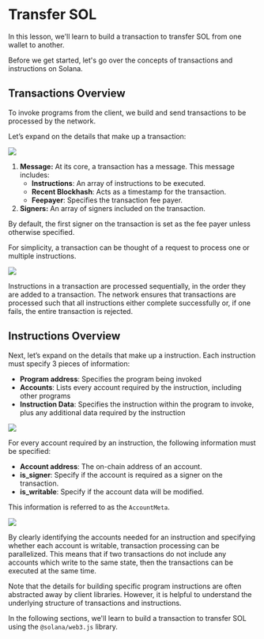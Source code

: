 # Transfer SOL

In this lesson, we'll learn to build a transaction to transfer SOL from one wallet to another.

Before we get started, let's go over the concepts of transactions and instructions on Solana.

## Transactions Overview

To invoke programs from the client, we build and send transactions to be processed by the network.

Let’s expand on the details that make up a transaction:

![](/course/1-transaction.png)

1. **Message:** At its core, a transaction has a message. This message includes:
   - **Instructions**: An array of instructions to be executed.
   - **Recent Blockhash**: Acts as a timestamp for the transaction.
   - **Feepayer**: Specifies the transaction fee payer.
2. **Signers:** An array of signers included on the transaction.

By default, the first signer on the transaction is set as the fee payer unless otherwise specified.

For simplicity, a transaction can be thought of a request to process one or multiple instructions.

![](/course/2-transaction.png)

Instructions in a transaction are processed sequentially, in the order they are added to a transaction.
The network ensures that transactions are processed such that all instructions either complete successfully or, if one fails, the entire transaction is rejected.

## Instructions Overview

Next, let’s expand on the details that make up a instruction. Each instruction must specify 3 pieces of information:

- **Program address**: Specifies the program being invoked
- **Accounts**: Lists every account required by the instruction, including other programs
- **Instruction Data**: Specifies the instruction within the program to invoke, plus any additional data required by the instruction

![](/course/3-transaction.png)

For every account required by an instruction, the following information must be specified:

- **Account address**: The on-chain address of an account.
- **is_signer**: Specify if the account is required as a signer on the transaction.
- **is_writable**: Specify if the account data will be modified.

This information is referred to as the `AccountMeta`.

![](/course/4-transaction.png)

By clearly identifying the accounts needed for an instruction and specifying whether each account is writable, transaction processing can be parallelized.
This means that if two transactions do not include any accounts which write to the same state, then the transactions can be executed at the same time.

Note that the details for building specific program instructions are often abstracted away by client libraries.
However, it is helpful to understand the underlying structure of transactions and instructions.

In the following sections, we'll learn to build a transaction to transfer SOL using the `@solana/web3.js` library.
